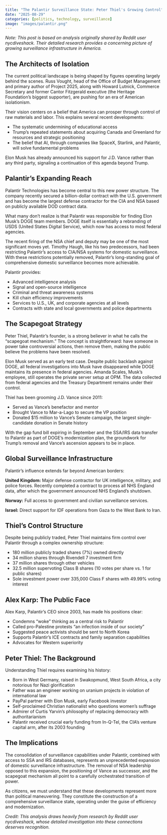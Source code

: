 ```yaml
---
title: "The Palantir Surveillance State: Peter Thiel's Growing Control"
date: "2025-08-29"
categories: [politics, technology, surveillance]
image: "images/palantir.png"
---
```


*Note: This post is based on analysis originally shared by Reddit user nycdiveshack. Their detailed research provides a concerning picture of growing surveillance infrastructure in America.*

## The Architects of Isolation

The current political landscape is being shaped by figures operating largely behind the scenes. Russ Vought, head of the Office of Budget Management and primary author of Project 2025, along with Howard Lutnick, Commerce Secretary and former Cantor Fitzgerald executive (the Heritage Foundation's biggest supporter), are pushing for an era of American isolationism.

Their vision centers on a belief that America can prosper through control of raw materials and labor. This explains several recent developments:

* The systematic undermining of educational access
* Trump's repeated statements about acquiring Canada and Greenland for resources and strategic positioning
* The belief that AI, through companies like SpaceX, Starlink, and Palantir, will solve fundamental problems

Elon Musk has already announced his support for J.D. Vance rather than any third party, signaling a continuation of this agenda beyond Trump.

## Palantir's Expanding Reach

Palantir Technologies has become central to this new power structure. The company recently secured a billion-dollar contract with the U.S. government and has become the largest defense contractor for the CIA and NSA based on publicly available DOD contract data.

What many don't realize is that Palantir was responsible for finding Elon Musk's DOGE team members. DOGE itself is essentially a rebranding of USDS (United States Digital Service), which now has access to most federal agencies.

The recent firing of the NSA chief and deputy may be one of the most significant moves yet. Timothy Haugh, like his two predecessors, had been restricting Palantir's access to CIA/NSA systems for domestic surveillance. With these restrictions potentially removed, Palantir's long-standing goal of comprehensive domestic surveillance becomes more achievable.

Palantir provides:

* Advanced intelligence analysis
* Signal and open-source intelligence
* Criminal and threat awareness systems
* Kill chain efficiency improvements
* Services to U.S., UK, and corporate agencies at all levels
* Contracts with state and local governments and police departments

## The Scapegoat Strategy

Peter Thiel, Palantir's founder, is a strong believer in what he calls the "scapegoat mechanism." The concept is straightforward: have someone in power take controversial actions, then remove them, making the public believe the problems have been resolved.

Elon Musk served as an early test case. Despite public backlash against DOGE, all federal investigations into Musk have disappeared while DOGE maintains its presence in federal agencies. Amanda Scales, Musk's employee, still operates the private server setup at OPM. The data collected from federal agencies and the Treasury Department remains under their control.

Thiel has been grooming J.D. Vance since 2011:

* Served as Vance's benefactor and mentor
* Brought Vance to Mar-a-Lago to secure the VP position
* Donated $15 million to Vance's Senate campaign, the largest single-candidate donation in Senate history

With the gap fund bill expiring in September and the SSA/IRS data transfer to Palantir as part of DOGE's modernization plan, the groundwork for Trump's removal and Vance's ascension appears to be in place.

## Global Surveillance Infrastructure

Palantir's influence extends far beyond American borders:

**United Kingdom:** Major defense contractor for UK intelligence, military, and police forces. Recently completed a contract to process all NHS England data, after which the government announced NHS England's shutdown.

**Norway:** Full access to government and civilian surveillance services.

**Israel:** Direct support for IDF operations from Gaza to the West Bank to Iran.

## Thiel's Control Structure

Despite being publicly traded, Peter Thiel maintains firm control over Palantir through a complex ownership structure:

* 180 million publicly traded shares (7%) owned directly
* 34 million shares through Rivendell 7 investment firm
* 37 million shares through other vehicles
* 32.5 million supervoting Class B shares (10 votes per share vs. 1 for public shares)
* Sole investment power over 335,000 Class F shares with 49.99% voting interest

## Alex Karp: The Public Face

Alex Karp, Palantir's CEO since 2003, has made his positions clear:

* Condemns "woke" thinking as a central risk to Palantir
* Called pro-Palestine protests "an infection inside of our society"
* Suggested peace activists should be sent to North Korea
* Supports Palantir's ICE contracts and family separation capabilities
* Advocates for Western superiority

## Peter Thiel: The Background

Understanding Thiel requires examining his history:

* Born in West Germany, raised in Swakopmund, West South Africa, a city notorious for Nazi glorification
* Father was an engineer working on uranium projects in violation of international law
* PayPal partner with Elon Musk, early Facebook investor
* Self-proclaimed Christian nationalist who questions women's suffrage
* Admirer of Curtis Yarvin's philosophy of replacing democracy with authoritarianism
* Palantir received crucial early funding from In-Q-Tel, the CIA's venture capital arm, after its 2003 founding

## The Implications

The consolidation of surveillance capabilities under Palantir, combined with access to SSA and IRS databases, represents an unprecedented expansion of domestic surveillance infrastructure. The removal of NSA leadership opposed to this expansion, the positioning of Vance as successor, and the scapegoat mechanism all point to a carefully orchestrated transition of power.

As citizens, we must understand that these developments represent more than political maneuvering. They constitute the construction of a comprehensive surveillance state, operating under the guise of efficiency and modernization.

*Credit: This analysis draws heavily from research by Reddit user nycdiveshack, whose detailed investigation into these connections deserves recognition.*